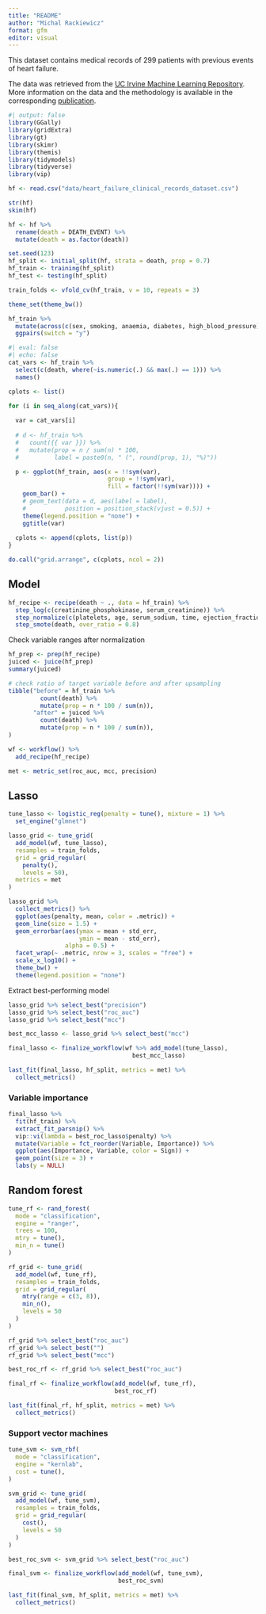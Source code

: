 ```yaml
---
title: "README"
author: "Michal Rackiewicz"
format: gfm
editor: visual
---
```


This dataset contains medical records of 299 patients with previous events of heart failure.

The data was retrieved from the [UC Irvine Machine Learning Repository](https://archive.ics.uci.edu/dataset/519/heart+failure+clinical+records). More information on the data and the methodology is available in the corresponding [publication](https://www.semanticscholar.org/paper/e64579d8593140396b518682bb3a47ba246684eb).

```r
#| output: false
library(GGally)
library(gridExtra)
library(gt)
library(skimr)
library(themis)
library(tidymodels)
library(tidyverse)
library(vip)
```

```r
hf <- read.csv("data/heart_failure_clinical_records_dataset.csv")
```

```r
str(hf)
skim(hf)
```

```r
hf <- hf %>% 
  rename(death = DEATH_EVENT) %>% 
  mutate(death = as.factor(death))
```

```r
set.seed(123)
hf_split <- initial_split(hf, strata = death, prop = 0.7)
hf_train <- training(hf_split)
hf_test <- testing(hf_split)
```

```r
train_folds <- vfold_cv(hf_train, v = 10, repeats = 3)
```

```r
theme_set(theme_bw())

hf_train %>% 
  mutate(across(c(sex, smoking, anaemia, diabetes, high_blood_pressure), ~ as.factor(.))) %>% 
  ggpairs(switch = "y")
```


```r
#| eval: false
#| echo: false
cat_vars <- hf_train %>% 
  select(c(death, where(~is.numeric(.) && max(.) == 1))) %>% 
  names()

cplots <- list()

for (i in seq_along(cat_vars)){
  
  var = cat_vars[i]
  
  # d <- hf_train %>% 
  #   count({{ var }}) %>% 
  #   mutate(prop = n / sum(n) * 100,
  #          label = paste0(n, " (", round(prop, 1), "%)"))

  p <- ggplot(hf_train, aes(x = !!sym(var),
                            group = !!sym(var),
                            fill = factor(!!sym(var)))) +
    geom_bar() +
    # geom_text(data = d, aes(label = label),
    #           position = position_stack(vjust = 0.5)) +
    theme(legend.position = "none") +
    ggtitle(var)
  
  cplots <- append(cplots, list(p))
}

do.call("grid.arrange", c(cplots, ncol = 2))
```


## Model
```r
hf_recipe <- recipe(death ~ ., data = hf_train) %>% 
  step_log(c(creatinine_phosphokinase, serum_creatinine)) %>% 
  step_normalize(c(platelets, age, serum_sodium, time, ejection_fraction, creatinine_phosphokinase)) %>% 
  step_smote(death, over_ratio = 0.8)
```
Check variable ranges after normalization
```r
hf_prep <- prep(hf_recipe)
juiced <- juice(hf_prep)
summary(juiced)

# check ratio of target variable before and after upsampling
tibble("before" = hf_train %>%
         count(death) %>%
         mutate(prop = n * 100 / sum(n)),
       "after" = juiced %>%
         count(death) %>%
         mutate(prop = n * 100 / sum(n)),
)
```

```r
wf <- workflow() %>% 
  add_recipe(hf_recipe)
```

```r
met <- metric_set(roc_auc, mcc, precision)
```

## Lasso
```r
tune_lasso <- logistic_reg(penalty = tune(), mixture = 1) %>% 
  set_engine("glmnet")
```

```r
lasso_grid <- tune_grid(
  add_model(wf, tune_lasso),
  resamples = train_folds,
  grid = grid_regular(
    penalty(),
    levels = 50),
  metrics = met
)

lasso_grid %>% 
  collect_metrics() %>% 
  ggplot(aes(penalty, mean, color = .metric)) +
  geom_line(size = 1.5) +
  geom_errorbar(aes(ymax = mean + std_err, 
                    ymin = mean - std_err),
                alpha = 0.5) +
  facet_wrap(~ .metric, nrow = 3, scales = "free") +
  scale_x_log10() +
  theme_bw() +
  theme(legend.position = "none")
```

Extract best-performing model
```r
lasso_grid %>% select_best("precision")
lasso_grid %>% select_best("roc_auc")
lasso_grid %>% select_best("mcc")

best_mcc_lasso <- lasso_grid %>% select_best("mcc")

```

```r
final_lasso <- finalize_workflow(wf %>% add_model(tune_lasso), 
                                   best_mcc_lasso)
```

```r
last_fit(final_lasso, hf_split, metrics = met) %>% 
  collect_metrics()
```

### Variable importance
```r
final_lasso %>% 
  fit(hf_train) %>% 
  extract_fit_parsnip() %>% 
  vip::vi(lambda = best_roc_lasso$penalty) %>% 
  mutate(Variable = fct_reorder(Variable, Importance)) %>% 
  ggplot(aes(Importance, Variable, color = Sign)) +
  geom_point(size = 3) +
  labs(y = NULL)
```

## Random forest
```r
tune_rf <- rand_forest(
  mode = "classification",
  engine = "ranger",
  trees = 100, 
  mtry = tune(), 
  min_n = tune()
)
```

```r
rf_grid <- tune_grid(
  add_model(wf, tune_rf),
  resamples = train_folds,
  grid = grid_regular(
    mtry(range = c(3, 8)),
    min_n(),
    levels = 50
  )
)
```

```r
rf_grid %>% select_best("roc_auc")
rf_grid %>% select_best("")
rf_grid %>% select_best("mcc")

best_roc_rf <- rf_grid %>% select_best("roc_auc")
```

```r
final_rf <- finalize_workflow(add_model(wf, tune_rf),
                              best_roc_rf)
```

```r
last_fit(final_rf, hf_split, metrics = met) %>% 
  collect_metrics()
```

### Support vector machines
```r
tune_svm <- svm_rbf(
  mode = "classification", 
  engine = "kernlab",
  cost = tune(),
)
```

```r
svm_grid <- tune_grid(
  add_model(wf, tune_svm),
  resamples = train_folds,
  grid = grid_regular(
    cost(),
    levels = 50
  )
)
```

```r
best_roc_svm <- svm_grid %>% select_best("roc_auc")
```

```r
final_svm <- finalize_workflow(add_model(wf, tune_svm),
                               best_roc_svm)
```

```r
last_fit(final_svm, hf_split, metrics = met) %>% 
  collect_metrics()
```
